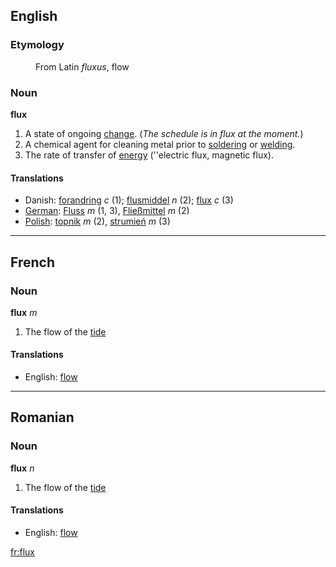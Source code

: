 ==English==
===Etymology===
: From Latin ''fluxus'', flow

===Noun===
'''flux'''

# A state of ongoing [[change]]. (''The schedule is in flux at the moment.'')
# A chemical agent for cleaning metal prior to [[solder]]ing or [[weld]]ing.
# The rate of transfer of [[energy]] (''electric flux, magnetic flux).

====Translations====
*Danish: [[forandring]] ''c'' (1); [[flusmiddel]] ''n'' (2); [[flux]] ''c'' (3)
*[[German]]: [[Fluss]] ''m'' (1, 3), [[Fließmittel]] ''m'' (2)
*[[Polish]]: [[topnik]] ''m'' (2), [[strumień]] ''m'' (3)

----
==French==
===Noun===
'''flux''' ''m''

# The flow of the [[tide]]

====Translations====
*English: [[flow]]

----
==Romanian==
===Noun===
'''flux''' ''n''

# The flow of the [[tide]]

====Translations====
*English: [[flow]]

[[fr:flux]]